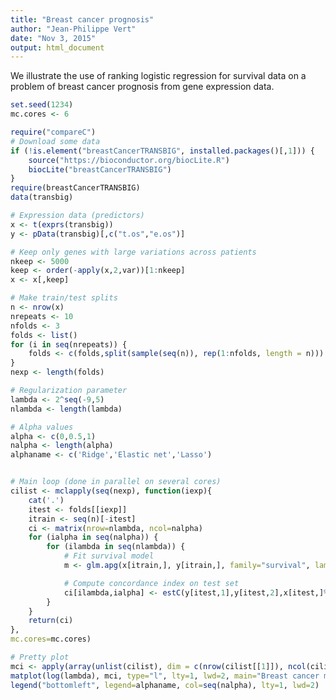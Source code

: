 ```yaml
---
title: "Breast cancer prognosis"
author: "Jean-Philippe Vert"
date: "Nov 3, 2015"
output: html_document
---
```


We illustrate the use of ranking logistic regression for survival data on a problem of breast cancer prognosis from gene expression data.
```r
set.seed(1234)
mc.cores <- 6

require("compareC")
# Download some data
if (!is.element("breastCancerTRANSBIG", installed.packages()[,1])) {
    source("https://bioconductor.org/biocLite.R")
    biocLite("breastCancerTRANSBIG")
}
require(breastCancerTRANSBIG)
data(transbig)

# Expression data (predictors)
x <- t(exprs(transbig))
y <- pData(transbig)[,c("t.os","e.os")]

# Keep only genes with large variations across patients
nkeep <- 5000
keep <- order(-apply(x,2,var))[1:nkeep]
x <- x[,keep]

# Make train/test splits
n <- nrow(x)
nrepeats <- 10
nfolds <- 3
folds <- list()
for (i in seq(nrepeats)) {
    folds <- c(folds,split(sample(seq(n)), rep(1:nfolds, length = n)))
}
nexp <- length(folds)

# Regularization parameter
lambda <- 2^seq(-9,5)
nlambda <- length(lambda)

# Alpha values
alpha <- c(0,0.5,1)
nalpha <- length(alpha)
alphaname <- c('Ridge','Elastic net','Lasso')


# Main loop (done in parallel on several cores)
cilist <- mclapply(seq(nexp), function(iexp){
    cat('.')
    itest <- folds[[iexp]]
    itrain <- seq(n)[-itest]
    ci <- matrix(nrow=nlambda, ncol=nalpha)
    for (ialpha in seq(nalpha)) {
        for (ilambda in seq(nlambda)) {
            # Fit survival model
            m <- glm.apg(x[itrain,], y[itrain,], family="survival", lambda=lambda[ilambda], opts=list(alpha=alpha[ialpha]))

            # Compute concordance index on test set
            ci[ilambda,ialpha] <- estC(y[itest,1],y[itest,2],x[itest,]%*%m$b)
        }
    }
    return(ci)
},
mc.cores=mc.cores)

# Pretty plot
mci <- apply(array(unlist(cilist), dim = c(nrow(cilist[[1]]), ncol(cilist[[1]]), length(cilist))), c(1,2), mean)
matplot(log(lambda), mci, type="l", lty=1, lwd=2, main="Breast cancer metastasis prognosis", ylab="CI",xlab="log(lambda)")
legend("bottomleft", legend=alphaname, col=seq(nalpha), lty=1, lwd=2)
```
